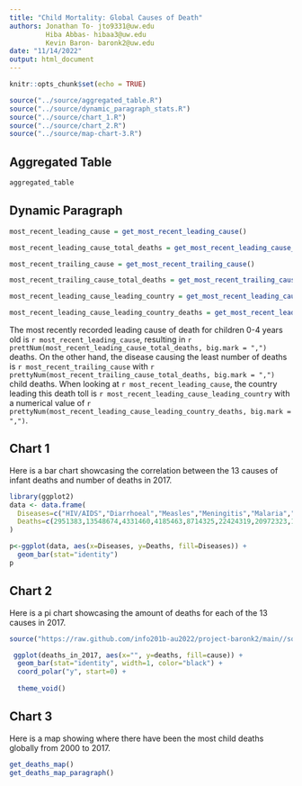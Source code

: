 ```yaml
---
title: "Child Mortality: Global Causes of Death"
authors: Jonathan To- jto9331@uw.edu
         Hiba Abbas- hibaa3@uw.edu
         Kevin Baron- baronk2@uw.edu
date: "11/14/2022"
output: html_document
---
```


```r

knitr::opts_chunk$set(echo = TRUE)
```


```r
source("../source/aggregated_table.R")
source("../source/dynamic_paragraph_stats.R")
source("../source/chart_1.R")
source("../source/chart_2.R")
source("../source/map-chart-3.R")
```


## Aggregated Table

```r
aggregated_table
```



## Dynamic Paragraph

```r

most_recent_leading_cause = get_most_recent_leading_cause()

most_recent_leading_cause_total_deaths = get_most_recent_leading_cause_total_deaths()

most_recent_trailing_cause = get_most_recent_trailing_cause()

most_recent_trailing_cause_total_deaths = get_most_recent_trailing_cause_total_deaths()

most_recent_leading_cause_leading_country = get_most_recent_leading_cause_leading_country()

most_recent_leading_cause_leading_country_deaths = get_most_recent_leading_cause_leading_country_deaths()

```

The most recently recorded leading cause of death for children 0-4 years old is 
`r most_recent_leading_cause`, resulting in `r prettNum(most_recent_leading_cause_total_deaths, big.mark = ",")` deaths. On the other hand, the disease causing the least number of deaths is `r most_recent_trailing_cause` with `r prettyNum(most_recent_trailing_cause_total_deaths, big.mark = ",")` child deaths. When looking at `r most_recent_leading_cause`, the country leading this death toll is `r most_recent_leading_cause_leading_country` with a numerical value of `r prettyNum(most_recent_leading_cause_leading_country_deaths, big.mark = ",")`.


## Chart 1

Here is a bar chart showcasing the correlation between the 13 causes of infant deaths and number of deaths in 2017.


```r
library(ggplot2)
data <- data.frame(
  Diseases=c("HIV/AIDS","Diarrhoeal","Measles","Meningitis","Malaria","Respiratory","Prematurity","Birth Asphyxia","Sepsis","Nutritional","Congenital","Other diseases","Injuries") ,  
  Deaths=c(2951383,13548674,4331460,4185463,8714325,22424319,20972323,15838560,7699710,11486173,9430762,5214289,6923513)
)

p<-ggplot(data, aes(x=Diseases, y=Deaths, fill=Diseases)) +
  geom_bar(stat="identity") 
p
```


## Chart 2

Here is a pi chart showcasing the amount of deaths for each of the 13 causes in 2017.

```r
source("https://raw.github.com/info201b-au2022/project-baronk2/main//source/chart_2.R")

 ggplot(deaths_in_2017, aes(x="", y=deaths, fill=cause)) +
  geom_bar(stat="identity", width=1, color="black") +
  coord_polar("y", start=0) +
  
  theme_void()

```


## Chart 3

Here is a map showing where there have been the most child deaths globally from
2000 to 2017.

```r
get_deaths_map()
get_deaths_map_paragraph()
```
